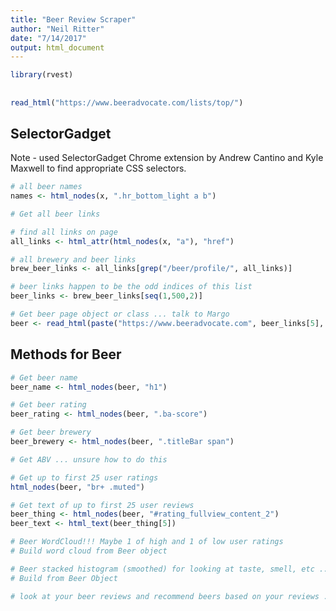 ```yaml
---
title: "Beer Review Scraper"
author: "Neil Ritter"
date: "7/14/2017"
output: html_document
---
```


```r

library(rvest)

```

##


```r

read_html("https://www.beeradvocate.com/lists/top/")

```


## SelectorGadget

Note - used SelectorGadget Chrome extension by Andrew Cantino and Kyle Maxwell to find appropriate CSS selectors. 

```r
# all beer names
names <- html_nodes(x, ".hr_bottom_light a b")

```


```r
# Get all beer links

# find all links on page
all_links <- html_attr(html_nodes(x, "a"), "href")

# all brewery and beer links
brew_beer_links <- all_links[grep("/beer/profile/", all_links)]

# beer links happen to be the odd indices of this list
beer_links <- brew_beer_links[seq(1,500,2)]


```



```r
# Get beer page object or class ... talk to Margo
beer <- read_html(paste("https://www.beeradvocate.com", beer_links[5], sep = ""))

```

## Methods for Beer

```r
# Get beer name
beer_name <- html_nodes(beer, "h1")
```

```r
# Get beer rating
beer_rating <- html_nodes(beer, ".ba-score")

```

```r
# Get beer brewery
beer_brewery <- html_nodes(beer, ".titleBar span")

```

```r
# Get ABV ... unsure how to do this

```

```r
# Get up to first 25 user ratings
html_nodes(beer, "br+ .muted")

```

```r
# Get text of up to first 25 user reviews
beer_thing <- html_nodes(beer, "#rating_fullview_content_2")
beer_text <- html_text(beer_thing[5])
```



```r
# Beer WordCloud!!! Maybe 1 of high and 1 of low user ratings
# Build word cloud from Beer object


```

```r
# Beer stacked histogram (smoothed) for looking at taste, smell, etc ...
# Build from Beer Object

```

```r
# look at your beer reviews and recommend beers based on your reviews ... beers like beers you reviewed outside of classic style similarities


```


